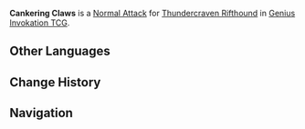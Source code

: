 {{Genius Invokation TCG Skill Infobox
|image      = Cankering Claws Character Card Skill.png
|type       = Normal Attack
|character  = Thundercraven Rifthound
|element    = Electro
|matching   = 1
|unaligned  = 2
|effect     = Deals 1 {{Color|Electro DMG}}, creates 1 '''Corrosion''' on the opponent's side of the field.<br><br>'''Corrosion'''<br>'''End Phase:''' Apart from non-active characters who have no more than 3 HP, all of characters in this play area take 1 '''Piercing DMG'''.<br><u>Usage(s)</u>: 1 (Can stack. Max 3 stacks.)
|order      = 1
}}
'''Cankering Claws''' is a [[Character Card Normal Attack|Normal Attack]] for [[Thundercraven Rifthound (Character Card)|Thundercraven Rifthound]] in [[Genius Invokation TCG]].

==Other Languages==
{{Other Languages
|en      = Cankering Claws
|zhs     = 侵蚀利爪
|zhs_rm  = Qīnshí Lìzhuǎ
|zht     = 侵蝕利爪
|zht_rm  = Qīnshí Lìzhuǎ
|zh_tl   = Erosive Sharp Claws
|ja      = 侵蝕の爪
|ja_rm   = Shinshoku no Tsume
|ja_tl   = Corrosive Claws
|ko      = 침식 발톱
|ko_rm   = 
|ko_tl   = 
|es      = Garras corrosivas
|es_tl   = Corrosive Claws
|fr      = Griffes corrosives
|fr_tl   = Corrosive Claws
|ru      = Губительные когти
|ru_tl   = 
|th      = Cankering Claws
|vi      = Móng Vuốt Xói Mòn
|vi_tl   = 
|de      = Korrodierende Klauen
|de_tl   = Corroding Claws
|id      = Cankering Claws
|pt      = Garras Corrosivas
|pt_tl   = 
|tr      = Yaralayan Pençeler
|tr_tl   = 
|it      = Artigli corrosivi
|it_tl   = Corrosive Claws
}}

==Change History==
{{Change History|4.5}}

==Navigation==
{{Genius Invokation TCG Skill Navbox|Thundercraven Rifthound}}